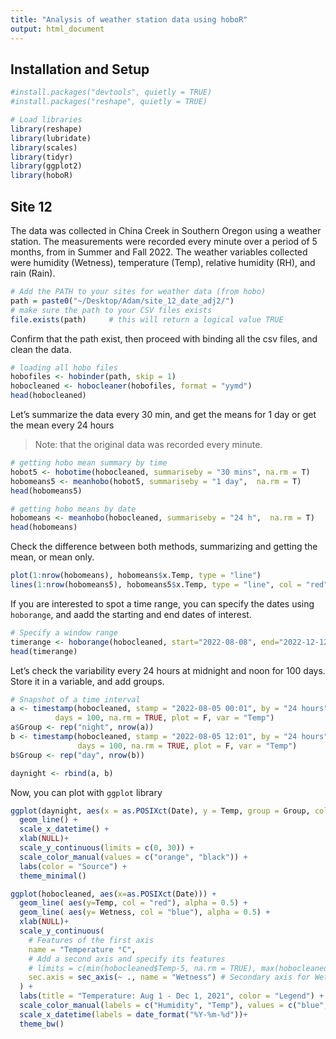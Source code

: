 ```yaml
---
title: "Analysis of weather station data using hoboR"
output: html_document
---
```


## Installation and Setup


```r
#install.packages("devtools", quietly = TRUE)
#install.packages("reshape", quietly = TRUE)

# Load libraries 
library(reshape)
library(lubridate)
library(scales)
library(tidyr)
library(ggplot2)
library(hoboR)

```

## Site 12
The data was collected in China Creek in Southern Oregon using a weather station. The measurements were recorded every minute over a period of 5 months, from in Summer and Fall 2022. The weather variables collected were humidity (Wetness), temperature (Temp), relative humidity (RH), and rain (Rain). 

```r
# Add the PATH to your sites for weather data (from hobo)
path = paste0("~/Desktop/Adam/site_12_date_adj2/")
# make sure the path to your CSV files exists
file.exists(path)     # this will return a logical value TRUE
```
Confirm that the path exist, then proceed with binding all the csv files, and clean the data.
```r
# loading all hobo files
hobofiles <- hobinder(path, skip = 1)
hobocleaned <- hobocleaner(hobofiles, format = "yymd")
head(hobocleaned)
```

Let's summarize the data every 30 min, and get the means for 1 day or get the mean every 24 hours

> Note: that the original data was recorded every minute.

```r
# getting hobo mean summary by time
hobot5 <- hobotime(hobocleaned, summariseby = "30 mins", na.rm = T)
hobomeans5 <- meanhobo(hobot5, summariseby = "1 day",  na.rm = T)
head(hobomeans5)

# getting hobo means by date
hobomeans <- meanhobo(hobocleaned, summariseby = "24 h",  na.rm = T)
head(hobomeans)
```
Check the difference between both methods, summarizing and getting the mean, or mean only.
```r
plot(1:nrow(hobomeans), hobomeans$x.Temp, type = "line")
lines(1:nrow(hobomeans5), hobomeans5$x.Temp, type = "line", col = "red")
```

If you are interested to spot a time range, you can specify the dates using `hoborange`, and aadd the starting and end dates of interest.
```r
# Specify a window range 
timerange <- hoborange(hobocleaned, start="2022-08-08", end="2022-12-12")
head(timerange)
```
Let's check the variability every 24 hours at midnight and noon for 100 days. Store it in a variable, and add groups. 

```r
# Snapshot of a time interval 
a <- timestamp(hobocleaned, stamp = "2022-08-05 00:01", by = "24 hours",
          days = 100, na.rm = TRUE, plot = F, var = "Temp")
a$Group <- rep("night", nrow(a))
b <- timestamp(hobocleaned, stamp = "2022-08-05 12:01", by = "24 hours",
               days = 100, na.rm = TRUE, plot = F, var = "Temp")
b$Group <- rep("day", nrow(b))

daynight <- rbind(a, b)
```

Now, you can plot with `ggplot` library 

```r
ggplot(daynight, aes(x = as.POSIXct(Date), y = Temp, group = Group, color = Group)) +
  geom_line() +
  scale_x_datetime() +
  xlab(NULL)+
  scale_y_continuous(limits = c(0, 30)) +
  scale_color_manual(values = c("orange", "black")) +
  labs(color = "Source") +
  theme_minimal()
```

```r
ggplot(hobocleaned, aes(x=as.POSIXct(Date))) +
  geom_line( aes(y=Temp, col = "red"), alpha = 0.5) + 
  geom_line( aes(y= Wetness, col = "blue"), alpha = 0.5) + 
  xlab(NULL)+
  scale_y_continuous(
    # Features of the first axis
    name = "Temperature °C",
    # Add a second axis and specify its features
    # limits = c(min(hobocleaned$Temp-5, na.rm = TRUE), max(hobocleaned$Temp+5, na.rm = TRUE)), # Limits for Temp
    sec.axis = sec_axis(~ ., name = "Wetness") # Secondary axis for Wetness
  ) +
  labs(title = "Temperature: Aug 1 - Dec 1, 2021", color = "Legend") +
  scale_color_manual(labels = c("Humidity", "Temp"), values = c("blue", "red")) +
  scale_x_datetime(labels = date_format("%Y-%m-%d"))+
  theme_bw()
```
